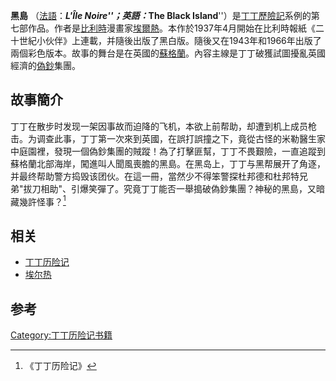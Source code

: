 '''黑島''' （[[法語|法語]]：'''''L'Île Noire'''''；英語：'''''The Black Island'''''）是[[丁丁歷險記|丁丁歷險記]]系例的第七部作品。作者是[[比利時|比利時]]漫畫家[[埃爾熱|埃爾熱]]。本作於1937年4月開始在比利時報紙《二十世紀小伙伴》上連載，并隨後出版了黑白版。隨後又在1943年和1966年出版了兩個彩色版本。故事的舞台是在英國的[[蘇格蘭|蘇格蘭]]。內容主線是丁丁破獲試圖擾亂英國經濟的[[偽鈔|偽鈔]]集團。
== 故事簡介 ==
丁丁在散步时发现一架因事故而迫降的飞机，本欲上前帮助，却遭到机上成员枪击。为调查此事，丁丁第一次來到英國，在誤打誤撞之下，竟從古怪的米勒醫生家中庭園裡，發現一個偽鈔集團的賊蹤！為了打擊匪幫，丁丁不畏艱險，一直追蹤到蘇格蘭北部海岸，闖進叫人聞風喪膽的黑島。在黑岛上，丁丁与黑帮展开了角逐，并最终帮助警方捣毁该团伙。在這一冊，當然少不得笨警探杜邦德和杜邦特兄弟"拔刀相助"、引爆笑彈了。究竟丁丁能否一舉搗破偽鈔集團？神秘的黑島，又暗藏幾許怪事？<ref name=《丁丁历险记》>《丁丁历险记》</ref>

==相关==
*[[丁丁历险记|丁丁历险记]]
*[[埃尔热|埃尔热]]

==参考==
{{reflist}}

{{丁丁歷險記}}
{{DEFAULTSORT:Black Island}}
[[Category:丁丁历险记书籍|Category:丁丁历险记书籍]]